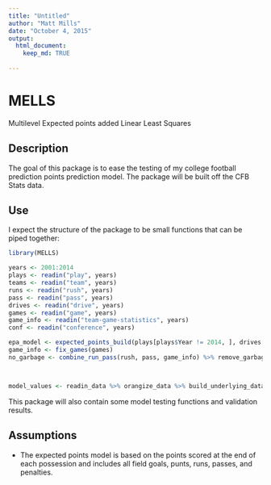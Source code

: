 ```yaml
---
title: "Untitled"
author: "Matt Mills"
date: "October 4, 2015"
output: 
  html_document:
    keep_md: TRUE
  
---
```


# MELLS

Multilevel Expected points added Linear Least Squares

## Description

The goal of this package is to ease the testing of my college football prediction points prediction model. The package will be built off the CFB Stats data. 

## Use

I expect the structure of the package to be small functions that can be piped together:

```r
library(MELLS)

years <- 2001:2014
plays <- readin("play", years)
teams <- readin("team", years)
runs <- readin("rush", years)
pass <- readin("pass", years)
drives <- readin("drive", years)
games <- readin("game", years)
game_info <- readin("team-game-statistics", years)
conf <- readin("conference", years)

epa_model <- expected_points_build(plays[plays$Year != 2014, ], drives[drives$Year != 2014, ])
game_info <- fix_games(games)
no_garbage <- combine_run_pass(rush, pass, game_info) %>% remove_garbage



model_values <- readin_data %>% orangize_data %>% build_underlying_data %>% fit_models

```

This package will also contain some model testing functions and validation results.

## Assumptions

* The expected points model is based on the points scored at the end of each possession and includes all field goals, punts, runs, passes, and penalties. 